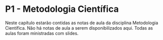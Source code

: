 # P1 - Metodologia Científica

Neste capítulo estarão contidas as notas de aula da disciplina Metodologia Científica. Não há notas de aula a serem disponibilizados aqui. Todas as aulas foram ministradas com slides.